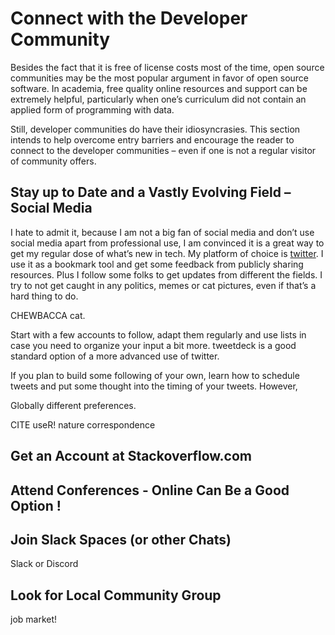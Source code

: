 # Connect with the Developer Community 

Besides the fact that it is free of license costs most of the time, open source communities may be the most popular argument in favor of open source software. In academia, free quality online resources and support can be extremely helpful, particularly when one's curriculum did not contain an applied form of programming with data. 

Still, developer communities do have their idiosyncrasies. This section intends to help overcome entry barriers and encourage the reader to connect to the developer communities -- even if one is not a regular visitor of community offers. 

## Stay up to Date and a Vastly Evolving Field -- Social Media

I hate to admit it, because I am not a big fan of social media and don't use social media apart from professional use, I am convinced it is a great way to get my regular dose of what's new in tech. My platform of choice is [twitter](https://twitter.com/whatsgoodio). I use it as a bookmark tool and get some feedback from publicly sharing resources. Plus I follow some folks to get updates from different the fields. I try to not get caught in any politics, memes or cat pictures, even if that's a hard thing to do. 

CHEWBACCA cat. 

Start with a few accounts to follow, adapt them regularly and use lists in case you need to organize your input a bit more. tweetdeck is a good standard option of a more advanced use of twitter. 

If you plan to build some following of your own, learn how to schedule tweets and put some thought into the timing of your tweets. However, 

Globally different preferences. 

CITE useR! nature correspondence


## Get an Account at Stackoverflow.com


## Attend Conferences - Online Can Be a Good Option !


## Join Slack Spaces (or other Chats) 

Slack or Discord

## Look for Local Community Group

job market!



